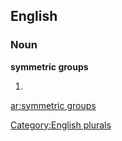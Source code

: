 
==English==

===Noun===
'''symmetric groups'''

# {{plural of|[[symmetric group]]}}

[[Category:English plurals]]

[[ar:symmetric groups]]